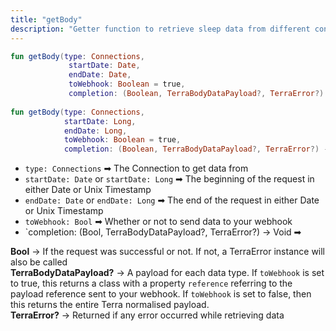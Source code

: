 ```yaml
---
title: "getBody"
description: "Getter function to retrieve sleep data from different connections"
---
```

```kotlin kotlin
fun getBody(type: Connections, 
             startDate: Date, 
             endDate: Date, 
             toWebhook: Boolean = true, 
             completion: (Boolean, TerraBodyDataPayload?, TerraError?) -> Unit = {_, _, _ ->})
  
fun getBody(type: Connections, 
            startDate: Long, 
            endDate: Long, 
            toWebhook: Boolean = true, 
            completion: (Boolean, TerraBodyDataPayload?, TerraError?) -> Unit = {_, _, _ ->}){

```

*   `type: Connections` ➡ The Connection to get data from
*   `startDate: Date` or `startDate: Long` ➡ The beginning of the request in either Date or Unix Timestamp
*   `endDate: Date` or `endDate: Long` ➡ The end of the request in either Date or Unix Timestamp
*   `toWebhook: Bool` ➡ Whether or not to send data to your webhook
*   \`completion: (Bool, TerraBodyDataPayload?, TerraError?) -> Void ➡

**Bool** -> If the request was successful or not. If not, a TerraError instance will also be called  
**TerraBodyDataPayload?** -> A payload for each data type. If `toWebhook` is set to true, this returns a class with a property `reference` referring to the payload reference sent to your webhook. If `toWebhook` is set to false, then this returns the entire Terra normalised payload.  
**TerraError?** -> Returned if any error occurred while retrieving data




